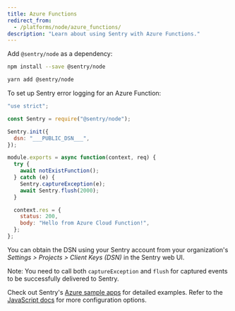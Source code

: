 ```yaml
---
title: Azure Functions
redirect_from:
  - /platforms/node/azure_functions/
description: "Learn about using Sentry with Azure Functions."
---
```


Add `@sentry/node` as a dependency:

```bash {tabTitle:"npm"}
npm install --save @sentry/node
```

```bash {tabTitle:"Yarn"}
yarn add @sentry/node
```

To set up Sentry error logging for an Azure Function:

```javascript
"use strict";

const Sentry = require("@sentry/node");

Sentry.init({
  dsn: "___PUBLIC_DSN___",
});

module.exports = async function(context, req) {
  try {
    await notExistFunction();
  } catch (e) {
    Sentry.captureException(e);
    await Sentry.flush(2000);
  }

  context.res = {
    status: 200,
    body: "Hello from Azure Cloud Function!",
  };
};
```

You can obtain the DSN using your Sentry account from your organization's _Settings > Projects > Client Keys (DSN)_ in the Sentry web UI.

Note: You need to call both `captureException` and `flush` for captured events to be successfully delivered to Sentry.

Check out Sentry's [Azure sample apps](https://github.com/getsentry/examples/tree/master/azure-functions/node) for detailed examples. Refer to the [JavaScript docs](/platforms/javascript/) for more configuration options.
